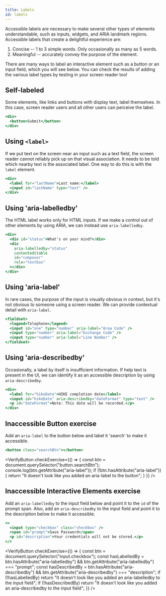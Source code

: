 ```yaml
---
title: Labels
id: labels
---
```


Accessible labels are necessary to make several other types of elements
understandable, such as inputs, widgets, and ARIA landmark regions.
Accessible labels that create a delightful experience are:

1. Concise -- 1 to 3 simple words. Only occasionally as many as 5 words.
1. Meaningful -- accurately convey the purpose of the element.

There are many ways to label an interactive element such as a button or an input field, which you will see below. You can check the results of adding the various label types by testing in your screen reader too!

## Self-labeled

Some elements, like links and buttons with display text, label themselves. In this case, screen reader users and all other users can perceive the label.

```jsx live
<div>
  <button>Submit</button>
</div>
```

## Using `<label>`

If we put text on the screen near an input such as a text field, the screen reader cannot reliably pick up on that visual association. It needs to be told which nearby text is the associated label. One way to do this is with the `label` element.

```jsx live
<div>
  <label for="lastName">Last name:</label>
  <input id="lastName" type="text" />
</div>
```

## Using 'aria-labelledby'

The HTML label works only for HTML inputs. If we make a control out of other elements by using ARIA, we can instead use `aria-labelledby`.

```jsx live
<div>
  <div id="status">What's on your mind?</div>
  <div
    aria-labelledby="status"
    contenteditable
    id="composer"
    role="textbox"
  ></div>
</div>
```

## Using 'aria-label'

In rare cases, the purpose of the input is visually obvious in context, but it's not obvious to someone using a screen reader. We can provide contextual detail with `aria-label`.

```jsx live
<fieldset>
  <legend>Telephone</legend>
  <input id="one" type="number" aria-label="Area Code" />
  <input type="number" aria-label="Exchange Code" />
  <input type="number" aria-label="Line Number" />
</fieldset>
```

## Using 'aria-describedby'

Occasionally, a label by itself is insufficient information. If help text is present in the UI, we can identify it as an accessible description by using `aria-describedby`.

```jsx live
<div>
  <label for="hikeDate">HIKE completion date</label>
  <input id="hikeDate" aria-describedby="dateFormat" type="text" />
  <p id="dateFormat">Note: This date will be recorded.</p>
</div>
```

## Inaccessible Button exercise

Add an `aria-label` to the button below and label it 'search' to make it accessible.

```jsx live
<button class="searchBtn"></button>
```


<VerifyButton
  checkExercise={() => {
    const btn = document.querySelector("button.searchBtn");
    console.log(btn.getAttribute("aria-label"));
    if (!btn.hasAttribute("aria-label")) {
      return "It doesn't look like you added an aria-label to the button";
    }
  }}
/>

## Inaccessible Interactive Elements exercise

Add an `aria-labelledby` to the input field below and point it to the `id` of the prompt span.
Also, add an `aria-describedby` to the input field and point it to the description below to
make it accessible.

```jsx live
<>
  <input type="checkbox" class="checkbox" />
  <span id="prompt">Save Password</span>
  <p id="description">Your credentials will not be stored.</p>
</>
```

<VerifyButton
  checkExercise={() => {
    const btn = document.querySelector("input.checkbox");
    const hasLabelledBy =
      btn.hasAttribute("aria-labelledby") &&
      btn.getAttribute("aria-labelledby") === "prompt";
    const hasDescribedBy =
      btn.hasAttribute("aria-describedby") &&
      btn.getAttribute("aria-describedby") === "description";
    if (!hasLabelledBy)
      return "It doesn't look like you added an aria-labelledby to the input field";
    if (!hasDescribedBy)
      return "It doesn't look like you added an aria-describedby to the input field";
  }}
/>
